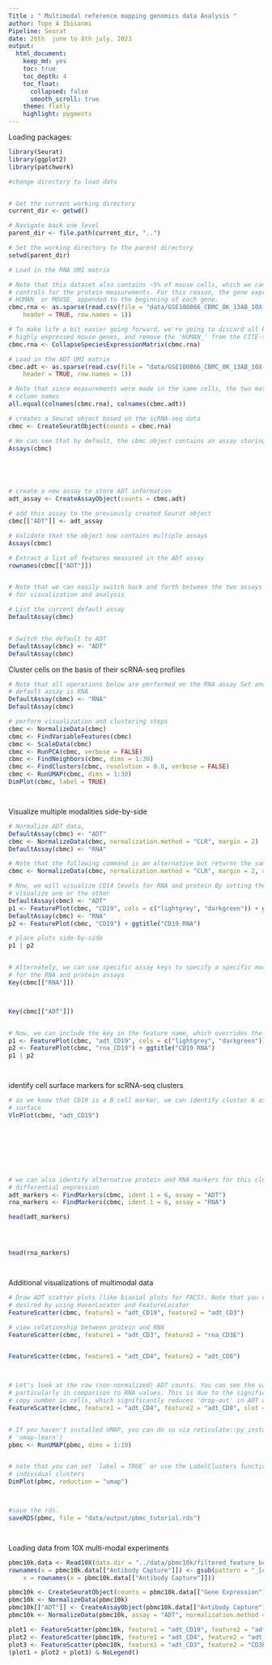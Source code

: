 ```yaml
---
Title : " Multimodal reference mapping genomics data Analysis " 
author: Tope A Ibisanmi
Pipeline: Seurat
date: 26th  june to 8th july, 2023
output: 
  html_document: 
    keep_md: yes 
    toc: true  
    toc_depth: 4
    toc_float: 
      collapsed: false 
      smooth_scroll: true
    theme: flatly  
    highlight: pygments 
--- 
```



Loading packages:

```r
library(Seurat)
library(ggplot2)
library(patchwork)

#change directory to load data


# Get the current working directory
current_dir <- getwd()

# Navigate back one level
parent_dir <- file.path(current_dir, "..")

# Set the working directory to the parent directory
setwd(parent_dir)

# Load in the RNA UMI matrix

# Note that this dataset also contains ~5% of mouse cells, which we can use as negative
# controls for the protein measurements. For this reason, the gene expression matrix has
# HUMAN_ or MOUSE_ appended to the beginning of each gene.
cbmc.rna <- as.sparse(read.csv(file = "data/GSE100866_CBMC_8K_13AB_10X-RNA_umi.csv.gz", sep = ",",
    header = TRUE, row.names = 1))

# To make life a bit easier going forward, we're going to discard all but the top 100 most
# highly expressed mouse genes, and remove the 'HUMAN_' from the CITE-seq prefix
cbmc.rna <- CollapseSpeciesExpressionMatrix(cbmc.rna)

# Load in the ADT UMI matrix
cbmc.adt <- as.sparse(read.csv(file = "data/GSE100866_CBMC_8K_13AB_10X-ADT_umi.csv.gz", sep = ",",
    header = TRUE, row.names = 1))

# Note that since measurements were made in the same cells, the two matrices have identical
# column names
all.equal(colnames(cbmc.rna), colnames(cbmc.adt))


``` 






```r


# creates a Seurat object based on the scRNA-seq data
cbmc <- CreateSeuratObject(counts = cbmc.rna)

# We can see that by default, the cbmc object contains an assay storing RNA measurement
Assays(cbmc)





# create a new assay to store ADT information
adt_assay <- CreateAssayObject(counts = cbmc.adt)

# add this assay to the previously created Seurat object
cbmc[["ADT"]] <- adt_assay

# Validate that the object now contains multiple assays
Assays(cbmc)

# Extract a list of features measured in the ADT assay
rownames(cbmc[["ADT"]])


# Note that we can easily switch back and forth between the two assays to specify the default
# for visualization and analysis

# List the current default assay
DefaultAssay(cbmc)


# Switch the default to ADT
DefaultAssay(cbmc) <- "ADT"
DefaultAssay(cbmc)

```  


Cluster cells on the basis of their scRNA-seq profiles
```r


# Note that all operations below are performed on the RNA assay Set and verify that the
# default assay is RNA
DefaultAssay(cbmc) <- "RNA"
DefaultAssay(cbmc)

# perform visualization and clustering steps
cbmc <- NormalizeData(cbmc)
cbmc <- FindVariableFeatures(cbmc)
cbmc <- ScaleData(cbmc)
cbmc <- RunPCA(cbmc, verbose = FALSE)
cbmc <- FindNeighbors(cbmc, dims = 1:30)
cbmc <- FindClusters(cbmc, resolution = 0.8, verbose = FALSE)
cbmc <- RunUMAP(cbmc, dims = 1:30)
DimPlot(cbmc, label = TRUE)




```  




Visualize multiple modalities side-by-side

```r

# Normalize ADT data,
DefaultAssay(cbmc) <- "ADT"
cbmc <- NormalizeData(cbmc, normalization.method = "CLR", margin = 2)
DefaultAssay(cbmc) <- "RNA"

# Note that the following command is an alternative but returns the same result
cbmc <- NormalizeData(cbmc, normalization.method = "CLR", margin = 2, assay = "ADT")

# Now, we will visualize CD14 levels for RNA and protein By setting the default assay, we can
# visualize one or the other
DefaultAssay(cbmc) <- "ADT"
p1 <- FeaturePlot(cbmc, "CD19", cols = c("lightgrey", "darkgreen")) + ggtitle("CD19 protein")
DefaultAssay(cbmc) <- "RNA"
p2 <- FeaturePlot(cbmc, "CD19") + ggtitle("CD19 RNA")

# place plots side-by-side
p1 | p2


# Alternately, we can use specific assay keys to specify a specific modality Identify the key
# for the RNA and protein assays
Key(cbmc[["RNA"]])



Key(cbmc[["ADT"]])


# Now, we can include the key in the feature name, which overrides the default assay
p1 <- FeaturePlot(cbmc, "adt_CD19", cols = c("lightgrey", "darkgreen")) + ggtitle("CD19 protein")
p2 <- FeaturePlot(cbmc, "rna_CD19") + ggtitle("CD19 RNA")
p1 | p2




``` 









identify cell surface markers for scRNA-seq clusters

```r
# as we know that CD19 is a B cell marker, we can identify cluster 6 as expressing CD19 on the
# surface
VlnPlot(cbmc, "adt_CD19")








# we can also identify alternative protein and RNA markers for this cluster through
# differential expression
adt_markers <- FindMarkers(cbmc, ident.1 = 6, assay = "ADT")
rna_markers <- FindMarkers(cbmc, ident.1 = 6, assay = "RNA")

head(adt_markers)




head(rna_markers)




```







Additional visualizations of multimodal data

```r
# Draw ADT scatter plots (like biaxial plots for FACS). Note that you can even 'gate' cells if
# desired by using HoverLocator and FeatureLocator
FeatureScatter(cbmc, feature1 = "adt_CD19", feature2 = "adt_CD3")

# view relationship between protein and RNA
FeatureScatter(cbmc, feature1 = "adt_CD3", feature2 = "rna_CD3E")


FeatureScatter(cbmc, feature1 = "adt_CD4", feature2 = "adt_CD8")



# Let's look at the raw (non-normalized) ADT counts. You can see the values are quite high,
# particularly in comparison to RNA values. This is due to the significantly higher protein
# copy number in cells, which significantly reduces 'drop-out' in ADT data
FeatureScatter(cbmc, feature1 = "adt_CD4", feature2 = "adt_CD8", slot = "counts")



```





```r


# If you haven't installed UMAP, you can do so via reticulate::py_install(packages =
# 'umap-learn')
pbmc <- RunUMAP(pbmc, dims = 1:10)


# note that you can set `label = TRUE` or use the LabelClusters function to help label
# individual clusters
DimPlot(pbmc, reduction = "umap")



#save the rds.
saveRDS(pbmc, file = "data/output/pbmc_tutorial.rds")




```








Loading data from 10X multi-modal experiments

```r

pbmc10k.data <- Read10X(data.dir = "../data/pbmc10k/filtered_feature_bc_matrix/")
rownames(x = pbmc10k.data[["Antibody Capture"]]) <- gsub(pattern = "_[control_]*TotalSeqB", replacement = "",
    x = rownames(x = pbmc10k.data[["Antibody Capture"]]))

pbmc10k <- CreateSeuratObject(counts = pbmc10k.data[["Gene Expression"]], min.cells = 3, min.features = 200)
pbmc10k <- NormalizeData(pbmc10k)
pbmc10k[["ADT"]] <- CreateAssayObject(pbmc10k.data[["Antibody Capture"]][, colnames(x = pbmc10k)])
pbmc10k <- NormalizeData(pbmc10k, assay = "ADT", normalization.method = "CLR")

plot1 <- FeatureScatter(pbmc10k, feature1 = "adt_CD19", feature2 = "adt_CD3", pt.size = 1)
plot2 <- FeatureScatter(pbmc10k, feature1 = "adt_CD4", feature2 = "adt_CD8a", pt.size = 1)
plot3 <- FeatureScatter(pbmc10k, feature1 = "adt_CD3", feature2 = "CD3E", pt.size = 1)
(plot1 + plot2 + plot3) & NoLegend()




```

